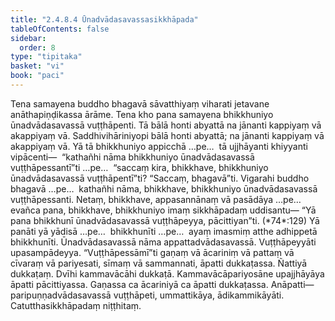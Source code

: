 ```yaml
---
title: "2.4.8.4 Ūnadvādasavassasikkhāpada"
tableOfContents: false
sidebar:
  order: 8
type: "tipitaka"
basket: "vi"
book: "paci"
---
```



<DynamicBreadcrumb />

<Division number="1136" book="paci">

<Paragraph number="3330" book="paci">
Tena samayena buddho bhagavā sāvatthiyaṃ viharati jetavane anāthapiṇḍikassa ārāme. Tena kho pana samayena bhikkhuniyo ūnadvādasavassā vuṭṭhāpenti. Tā bālā honti abyattā na jānanti kappiyaṃ vā akappiyaṃ vā. Saddhivihāriniyopi bālā honti abyattā; na jānanti kappiyaṃ vā akappiyaṃ vā.
</Paragraph>

<Paragraph number="3331" book="paci">
Yā tā bhikkhuniyo appicchā …pe…  tā ujjhāyanti khiyyanti vipācenti—  “kathañhi nāma bhikkhuniyo ūnadvādasavassā vuṭṭhāpessantī”ti …pe…  “saccaṃ kira, bhikkhave, bhikkhuniyo ūnadvādasavassā vuṭṭhāpentī”ti? “Saccaṃ, bhagavā”ti. Vigarahi buddho bhagavā …pe…  kathañhi nāma, bhikkhave, bhikkhuniyo ūnadvādasavassā vuṭṭhāpessanti. Netaṃ, bhikkhave, appasannānaṃ vā pasādāya …pe…  evañca pana, bhikkhave, bhikkhuniyo imaṃ sikkhāpadaṃ uddisantu—
</Paragraph>

</Division>
<Division number="1137" book="paci">

<Paragraph number="3332" book="paci">
<Emphasis>“Yā pana bhikkhunī ūnadvādasavassā vuṭṭhāpeyya, pācittiyan”</Emphasis>ti. (*74*:<Emphasis>129</Emphasis>)
</Paragraph>

</Division>
<Division number="1138" book="paci">

<Paragraph number="3333" book="paci">
<Emphasis>Yā panā</Emphasis>ti yā yādisā …pe…  <Emphasis>bhikkhunī</Emphasis>ti …pe…  ayaṃ imasmiṃ atthe adhippetā bhikkhunīti.
</Paragraph>

<Paragraph number="3334" book="paci">
<Emphasis>Ūnadvādasavassā</Emphasis> nāma appattadvādasavassā.
</Paragraph>

<Paragraph number="3335" book="paci">
<Emphasis>Vuṭṭhāpeyyā</Emphasis>ti upasampādeyya.
</Paragraph>

<Paragraph number="3336" book="paci">
“Vuṭṭhāpessāmī”ti gaṇaṃ vā ācariniṃ vā pattaṃ vā cīvaraṃ vā pariyesati, sīmaṃ vā sammannati, āpatti dukkaṭassa. Ñattiyā dukkaṭaṃ. Dvīhi kammavācāhi dukkaṭā. Kammavācāpariyosāne upajjhāyāya āpatti pācittiyassa. Gaṇassa ca ācariniyā ca āpatti dukkaṭassa.
</Paragraph>

</Division>
<Division number="1139" book="paci">

<Paragraph number="3337" book="paci">
Anāpatti—  paripuṇṇadvādasavassā vuṭṭhāpeti, ummattikāya, ādikammikāyāti.

</Paragraph>
</Division>

<Paragraph number="3338" type="center" book="paci">
Catutthasikkhāpadaṃ niṭṭhitaṃ.
</Paragraph>